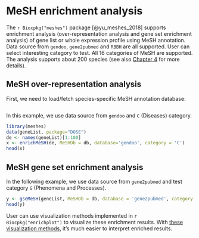 # MeSH enrichment analysis {#meshes-enrichment}



The `r Biocpkg("meshes")` package [@yu_meshes_2018] supports enrichment analysis (over-representation analysis and gene set
enrichment analysis) of gene list or whole expression profile using MeSH
annotation. Data source from `gendoo`, `gene2pubmed` and `RBBH` are all
supported. User can select interesting category to test. All 16
categories of MeSH are supported. The analysis supports about 200 species (see also [Chapter 4](#meshes-semantic-similarity) for more details).


## MeSH over-representation analysis {#meshes-ora}


First, we need to load/fetch species-specific MeSH annotation database:

```r
```


In this example, we use data source from `gendoo` and `C` (Diseases) category.


```r
library(meshes)
data(geneList, package="DOSE")
de <- names(geneList)[1:100]
x <- enrichMeSH(de, MeSHDb = db, database='gendoo', category = 'C')
head(x)
```




## MeSH gene set enrichment analysis {#meshes-gsea}


In the following example, we use data source from `gene2pubmed` and test category `G` (Phenomena and Processes).

```r
y <- gseMeSH(geneList, MeSHDb = db, database = 'gene2pubmed', category = "G")
head(y)
```

User can use visualization methods implemented in `r Biocpkg("enrichplot")` to visualize these enrichment results. With [these visualization methods](#enrichplot), it's much easier to interpret enriched results.

